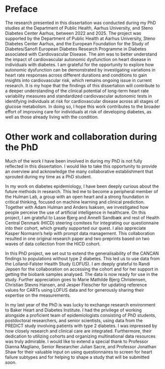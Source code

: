# Preface {#sec-preface .unnumbered}

The research presented in this dissertation was conducted during my PhD studies at the Department of Public Health, Aarhus University, and Steno Diabetes Center Aarhus, between 2022 and 2025. The project was supported by the Department of Public Health at Aarhus University, Steno Diabetes Center Aarhus, and the European Foundation for the Study of Diabetes/Sanofi European Diabetes Research Programme in Diabetes associated with Cardiovascular Disease. The aim was to better understand the impact of cardiovascular autonomic dysfunction on heart disease in individuals with diabetes. I am grateful for the opportunity to explore how autonomic dysfunction can be demonstrated by investigating variations in heart rate responses across different durations and conditions to gain insights into cardiovascular risk, which remains ongoing issue in current research. It is my hope that the findings of this dissertation will contribute to a deeper understanding of the clinical potential of long-term heart rate variability measures and standardized cardiovascular autonomic tests in identifying individuals at risk for cardiovascular disease across all stages of glucose metabolism. In doing so, I hope this work contributes to the broader effort of improving care for individuals at risk of developing diabetes, as well as those already living with the condition.

\newpage

# Other work and collaboration during the PhD {#sec-preface .unnumbered}

Much of the work I have been involved in during my PhD is not fully reflected in this dissertation. I would like to take this opportunity to provide an overview and acknowledge the many collaborative establishment that sprouted during my time as a PhD student.

In my work on diabetes epidemiology, I have been deeply curious about the future methods in research. This led me to become a peripheral member of the Hulman Lab, a group with an open heart and a strong foundation in critical thinking, focused on machine learning and clinical prediction. Together with Adam Hulman and Anders Isaksen, we investigated how people perceive the use of artificial intelligence in healthcare. On this project, I am grateful to Lasse Bjerg and Annelli Sandbæk and rest of Health Central Denmark (HICD) steering comitees for integrating our questionnaire into their cohort, which greatly supported our quest. I also appreciate Kasper Normann’s help with prompt data management. This collaboration resulted in one original research paper and two preprints based on two waves of data collection from the HICD cohort.

In this PhD project, we set out to extend the generalisability of the CANCAN findings to populations without type 2 diabetes. This led us to use data from the Lolland-Falster Health Study (LOFUS). I am deeply grateful to Randi Jepsen for the collaboration on accessing the cohort and for her support in getting the biobank samples analysed. The data is now ready for use in the study. Further appreciation goes to Marie Mathilde Bjerg Christensen, Christian Stevns Hansen, and Jesper Fleischer for updating reference values for CARTs using LOFUS data and for generously sharing their expertise on the measurements.

In my last year of the PhD is was lucky to exchange research environment to Baker Heart and Diabetes Institute. I had the privilege of working alongside a proficient team of epidemiologists consisting of PhD students, postdoctoral researchers, and senior scientists, using data from the PREDICT study involving patients with type 2 diabetes. I was impressed by how closely research and clinical care are integrated. Furthermore, their dedication to utilizing cohorts and organizing multinational data resources was truly admirable. I would like to extend a special thank to Professor Dianna Magliano, Senior Researcher Julian Sacre, and Professor Jonathan Shaw for their valuable input on using questionnaires to screen for heart failure subtypes and for helping to shape a study that will be submitted soon.